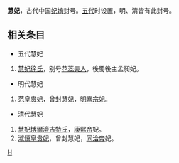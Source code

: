'''慧妃'''，古代中国[[妃嫔|妃嫔]]封号。[[五代|五代]]时设置，明、清皆有此封号。

== 相关条目 ==
*五代慧妃
#[[花蕊夫人_(后蜀)|慧妃徐氏]]，别号[[花蕊夫人|花蕊夫人]]，後蜀後主孟昶妃。
*明代慧妃
#[[范慧妃_(明熹宗)|范皇贵妃]]，曾封慧妃，[[明熹宗|明熹宗]]妃。
*清代慧妃
#[[慧妃_(康熙帝)|慧妃博爾濟吉特氏]]，[[康熙帝|康熙帝]]妃。
#[[淑慎皇贵妃|淑慎皇贵妃]]，曾封慧妃，[[同治帝|同治帝]]妃。

[[Category:中国妃的位号|H]]